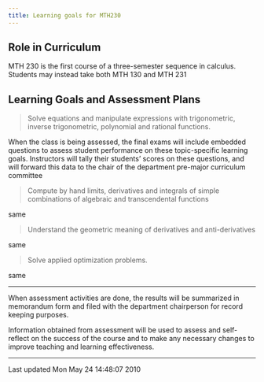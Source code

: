 ```yaml
---
title: Learning goals for MTH230
---
```


## Role in Curriculum

MTH 230 is the first course of a three-semester sequence in calculus.
Students may instead take
both MTH 130 and MTH 231

## Learning Goals and Assessment Plans

> Solve equations and manipulate expressions with
> trigonometric, inverse trigonometric, polynomial
> and rational functions.

When the class is being assessed, the final exams
will include embedded questions to assess student
performance on these topic-specific learning
goals. Instructors will tally their students'
scores on these questions, and will forward this
data to the chair of the department pre-major
curriculum committee

> Compute by hand limits, derivatives and integrals
> of simple combinations of algebraic and
> transcendental functions

same

> Understand the geometric meaning of derivatives
> and anti-derivatives

same

> Solve applied optimization problems.

same

----

When assessment activities are done, the results will be summarized in
memorandum form and filed with the department chairperson for record
keeping
purposes.

Information obtained from assessment will be used to assess and
self-reflect on the success of the course and to make any necessary
changes to
improve teaching and learning effectiveness.

------------------------------------------------------------------------

Last updated Mon May 24 14:48:07 2010
